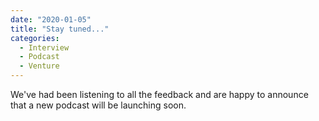 ---
date: "2020-01-05"
title: "Stay tuned..."
categories:
  - Interview
  - Podcast
  - Venture
---

We've had been listening to all the feedback and are happy to announce that a new podcast will be launching soon.


 